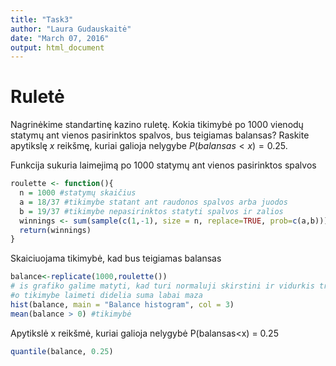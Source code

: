 ---
title: "Task3"
author: "Laura Gudauskaitė"
date: "March 07, 2016"
output: html_document
---
Ruletė
========================================================

Nagrinėkime standartinę kazino ruletę. Kokia tikimybė po $1000$ vienodų statymų ant vienos pasirinktos spalvos, bus teigiamas balansas? Raskite apytikslę $x$ reikšmę, kuriai galioja nelygybe $P(balansas<x) = 0.25$.

Funkcija sukuria laimejimą po 1000 statymų ant vienos pasirinktos spalvos

```{r}
roulette <- function(){
  n = 1000 #statymų skaičius
  a = 18/37 #tikimybe statant ant raudonos spalvos arba juodos
  b = 19/37 #tikimybe nepasirinktos statyti spalvos ir zalios
  winnings <- sum(sample(c(1,-1), size = n, replace=TRUE, prob=c(a,b)))
  return(winnings)
}
```

Skaiciuojama tikimybė, kad bus teigiamas balansas

```{r}
balance<-replicate(1000,roulette())
# is grafiko galime matyti, kad turi normaluji skirstini ir vidurkis truputi virs 0,
#o tikimybe laimeti didelia suma labai maza
hist(balance, main = "Balance histogram", col = 3)
mean(balance > 0) #tikimybė
```

Apytikslė x reikšmė, kuriai galioja nelygybė P(balansas<x) = 0.25
```{r}
quantile(balance, 0.25)
```


